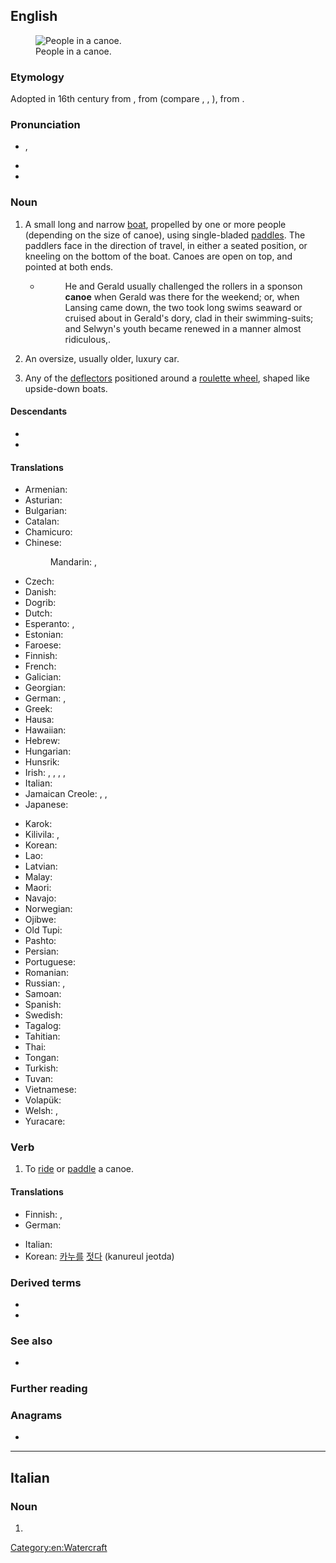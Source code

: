 {{also|canoë|canoé}}
==English==
[[Image:Muskoka canoe.jpg|thumb|right|People in a canoe.]]

===Etymology===
Adopted in 16th century from {{bor|en|es|canoa}}, from {{der|en|tnq|*kanowa||dugout canoe}} (compare {{cog|arw|kanoa||canoe}}, {{cog|guc|anuwa}}, {{m|guc|anua||boat, canoe}}), from {{der|en|awd-pro|*kanawa}}.

===Pronunciation===
* {{enPR|kə-no͞o'}}, {{IPA|en|/kəˈnuː/}}
* {{audio|en|En-us-canoe.ogg|Audio (US)}}
* {{rhymes|en|uː}}

===Noun===
{{en-noun}}

# A small long and narrow [[boat]], propelled by one or more people (depending on the size of canoe), using single-bladed [[paddle]]s. The paddlers face in the direction of travel, in either a seated position, or kneeling on the bottom of the boat. Canoes are open on top, and pointed at both ends.
#* {{RQ:Chmbrs YngrSt|IX}}
#*: He and Gerald usually challenged the rollers in a sponson '''canoe''' when Gerald was there for the weekend; or, when Lansing came down, the two took long swims seaward or cruised about in Gerald's dory, clad in their swimming-suits; and Selwyn's youth became renewed in a manner almost ridiculous,{{nb...}}.
# {{lb|en|slang}} An oversize, usually older, luxury car.
# {{lb|en|gambling}} Any of the [[deflector]]s positioned around a [[roulette wheel]], shaped like upside-down boats.

====Descendants====
* {{desc|de|Kanu|bor=1}}
* {{desc|ga|canú|bor=1}}

====Translations====
{{trans-top|small long and narrow boat}}
* Armenian: {{t+|hy|կանոե}}
* Asturian: {{t|ast|canoa|f}}
* Bulgarian: {{t|bg|кану|n}}
* Catalan: {{t|ca|canoa|f}}
* Chamicuro: {{t|ccc|pi'tochi}}
* Chinese:
*: Mandarin: {{t+|cmn|獨木舟|sc=Hani}}, {{t+|cmn|独木舟|tr=dúmùzhōu|sc=Hani}}
* Czech: {{t+|cs|kánoe|f}}
* Danish: {{t+|da|kano}}
* Dogrib: {{t|dgr|elà}}
* Dutch: {{t+|nl|kano|m}}
* Esperanto: {{t|eo|kanuo}}, {{t|eo|kanoto}}
* Estonian: {{t|et|kanuu}}
* Faroese: {{t|fo|kano|f}}
* Finnish: {{t+|fi|kanootti}}
* French: {{t+|fr|canoë|m}}
* Galician: {{t+|gl|canoa|f}}
* Georgian: {{t|ka|ბაიდარა}}
* German: {{t+|de|Kanu|n}}, {{t+|de|Kanadier|m}}
* Greek: {{t+|el|κανό|n}}
* Hausa: {{t|ha|kwalekwale}}
* Hawaiian: {{t|haw|waʻa}}
* Hebrew: {{t+|he|קנו}}
* Hungarian: {{t+|hu|kenu}}
* Hunsrik: {{t|hrx|Kanoh|f}}
* Irish: {{t|ga|canú|m}}, {{t|ga|báidín|m}}, {{t+|ga|curach|f}}, {{t|ga|curachán|m}}, {{t|ga|curach chaol|f}}
* Italian: {{t+|it|canoa|f}}
* Jamaican Creole: {{t|jam|kianuu}}, {{t|jam|kianu}}, {{t|jam|kunu}}
* Japanese: {{t+|ja|カヌー|tr=kanū}}
{{trans-mid}}
* Karok: {{t|kyh|páah}}
* Kilivila: {{t|kij|waga}}, {{t|kij|masawa}} {{qualifier|for Kula exchange}}
* Korean: {{t|ko|카누}}
* Lao: {{t-needed|lo}}
* Latvian: {{t|lv|kanu laiva}}
* Malay: {{t|ms|kanu}}
* Maori: {{t|mi|waka}}
* Navajo: {{t|nv|tsin naaʼeeł}}
* Norwegian: {{t|no|kano|m}}
* Ojibwe: {{t|oj|jiimaan}}
* Old Tupi: {{t|tpw|ygara}}
* Pashto: {{t|ps|کنوه|f|tr=kanoa}}
* Persian: {{t|fa|کانو}}
* Portuguese: {{t+|pt|canoa|f}}
* Romanian: {{t+|ro|canoe|f}}
* Russian: {{t+|ru|кано́э|n}}, {{t+|ru|байда́рка|f}}
* Samoan: {{t|sm|vaʻa}}
* Spanish: {{t+|es|canoa|f}}
* Swedish: {{t+|sv|kanot}}
* Tagalog: {{t|tl|lunday}}
* Tahitian: {{t|ty|vaʻa}}
* Thai: {{t|th|เรือแจว}}
* Tongan: {{t|to|vaka}}
* Turkish: {{t+|tr|kano}}
* Tuvan: {{t|tyv|хеме}}
* Vietnamese: {{t+|vi|xuồng}}
* Volapük: {{t|vo|kanud}}
* Welsh: {{t|cy|ceufad}}, {{t|cy|canŵ}}
* Yuracare: {{t|yuz|pojore}}
{{trans-bottom}}

{{trans-top|slang: an oversized luxury car}}
{{trans-mid}}
{{trans-bottom}}

===Verb===
{{en-verb|d}}

# To [[ride]] or [[paddle]] a canoe.

====Translations====
{{trans-top|to ride or paddle a canoe}}
* Finnish: {{t+|fi|meloa}}, {{t|fi|[[meloa]] [[kanootti|kanootilla]]}}
* German: {{t+|de|paddeln}}
{{trans-mid}}
* Italian: {{t|it|andare in canoa}}
* Korean: [[카누]]를 [[젓다]] (kanureul jeotda)
{{trans-bottom}}

===Derived terms===
* {{l|en|canoeist}}
* {{l|en|paddle one's own canoe}}

===See also===
* {{l|en|kayak}}

===Further reading===
{{pedia}}

===Anagrams===
* {{anagrams|en|a=aceno|Ocean|ocean}}

[[Category:en:Watercraft]]

----

==Italian==

===Noun===
{{head|it|noun plural form|g=f}}

# {{plural of|it|canoa}}